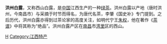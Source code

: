 '''洪州白露'''，又称西山白露，是[[中国|中国]]江西生产的一种[[绿茶|绿茶]]。洪州白露以产地（唐时洪州，今南昌市）与采摘于时节而得名，为唐代名茶，李肇《国史补》专门提到。之后历代，洪州白露亦得到过茶论家的高度关注，如明代宁王[[朱权|朱权]]，他在著作《[[茶谱|茶谱]]》中将其称为“绝品”。洪州白露产区在[[南昌|南昌]]市[[湾里|湾里]]区的西山。

[[Category:绿茶|H]]
[[Category:江西特产|Category:江西特产]]